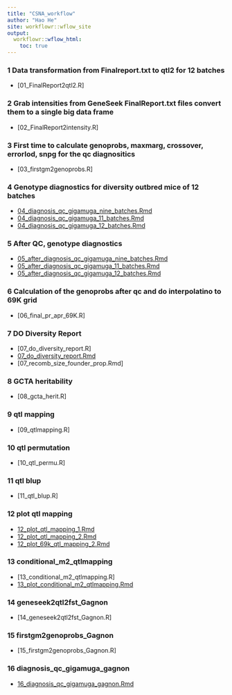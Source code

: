 ```yaml
---
title: "CSNA_workflow"
author: "Hao He"
site: workflowr::wflow_site
output:
  workflowr::wflow_html:
    toc: true
---
```


### 1 Data transformation from Finalreport.txt to qtl2 for 12 batches
* [01_FinalReport2qtl2.R]

### 2 Grab intensities from GeneSeek FinalReport.txt files convert them to a single big data frame
* [02_FinalReport2intensity.R]

### 3 First time to calculate genoprobs, maxmarg, crossover, errorlod, snpg for the qc diagnositics
* [03_firstgm2genoprobs.R]

### 4 Genotype diagnostics for diversity outbred mice of 12 batches
* [04_diagnosis_qc_gigamuga_nine_batches.Rmd](04_diagnosis_qc_gigamuga_nine_batches.html)
* [04_diagnosis_qc_gigamuga_11_batches.Rmd](04_diagnosis_qc_gigamuga_11_batches.html)
* [04_diagnosis_qc_gigamuga_12_batches.Rmd](04_diagnosis_qc_gigamuga_12_batches.html)

### 5 After QC, genotype diagnostics
* [05_after_diagnosis_qc_gigamuga_nine_batches.Rmd](05_after_diagnosis_qc_gigamuga_nine_batches.html)
* [05_after_diagnosis_qc_gigamuga_11_batches.Rmd](05_after_diagnosis_qc_gigamuga_11_batches.html)
* [05_after_diagnosis_qc_gigamuga_12_batches.Rmd](05_after_diagnosis_qc_gigamuga_12_batches.html)

### 6 Calculation of the genoprobs after qc and do interpolatino to 69K grid
* [06_final_pr_apr_69K.R]

### 7 DO Diversity Report
* [07_do_diversity_report.R]
* [07_do_diversity_report.Rmd](07_do_diversity_report.html)
* [07_recomb_size_founder_prop.Rmd]

### 8 GCTA heritability 
* [08_gcta_herit.R]

### 9 qtl mapping
* [09_qtlmapping.R]

### 10 qtl permutation
* [10_qtl_permu.R]

### 11 qtl blup
* [11_qtl_blup.R]

### 12 plot qtl mapping
* [12_plot_qtl_mapping_1.Rmd](12_plot_qtl_mapping_1.html)
* [12_plot_qtl_mapping_2.Rmd](12_plot_qtl_mapping_2.html)
* [12_plot_69k_qtl_mapping_2.Rmd](12_plot_69k_qtl_mapping_2.html)

### 13 conditional_m2_qtlmapping
* [13_conditional_m2_qtlmapping.R]
* [13_plot_conditional_m2_qtlmapping.Rmd](13_plot_conditional_m2_qtlmapping.html)

### 14 geneseek2qtl2fst_Gagnon
* [14_geneseek2qtl2fst_Gagnon.R]

### 15 firstgm2genoprobs_Gagnon
* [15_firstgm2genoprobs_Gagnon.R]

### 16 diagnosis_qc_gigamuga_gagnon
* [16_diagnosis_qc_gigamuga_gagnon.Rmd](16_diagnosis_qc_gigamuga_gagnon.html)
